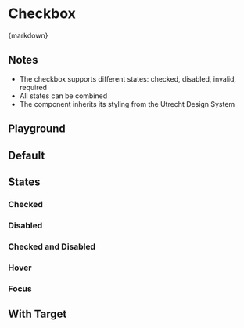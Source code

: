 
<Meta of={CheckboxStories} />

# Checkbox

<CitationDocumentation
  component="Utrecht Checkbox"
  url="https://nl-design-system.github.io/utrecht/storybook-css/index.html?path=/docs/css-checkbox--docs"
/>

<Markdown>{markdown}</Markdown>

## Notes

- The checkbox supports different states: checked, disabled, invalid, required
- All states can be combined
- The component inherits its styling from the Utrecht Design System

## Playground

<Canvas of={CheckboxStories.Playground} />
<Controls of={CheckboxStories.Playground} />

## Default

<Canvas of={CheckboxStories.Default} />

## States

### Checked

<Canvas of={CheckboxStories.Checked} />

### Disabled

<Canvas of={CheckboxStories.Disabled} />

### Checked and Disabled

<Canvas of={CheckboxStories.CheckedAndDisabled} />

### Hover

<Canvas of={CheckboxStories.Hover} />

### Focus

<Canvas of={CheckboxStories.Focus} />

## With Target

<Canvas of={CheckboxStories.WithTarget} />
